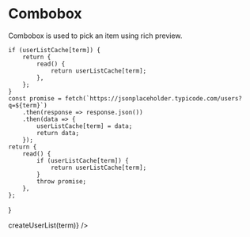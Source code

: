
<Meta title="Components/Combobox" component={Combobox} />

# Combobox

Combobox is used to pick an item using rich preview.


	if (userListCache[term]) {
		return {
			read() {
				return userListCache[term];
			},
		};
	}
	const promise = fetch(`https://jsonplaceholder.typicode.com/users?q=${term}`)
		.then(response => response.json())
		.then(data => {
			userListCache[term] = data;
			return data;
		});
	return {
		read() {
			if (userListCache[term]) {
				return userListCache[term];
			}
			throw promise;
		},
	};
}

<Canvas>
	<Story name="usage">
		<Combobox initialValue="" getList={term => createUserList(term)} />
	</Story>
</Canvas>
